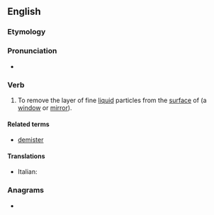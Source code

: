 ==English==

===Etymology===
{{prefix|en|de|mist}}

===Pronunciation===
* {{a|UK}} {{IPA|en|/diːˈmɪst/}}

===Verb===
{{en-verb}}

# {{lb|en|transitive}} To remove the layer of fine [[liquid]] particles from the [[surface]] of (a [[window]] or [[mirror]]).

====Related terms====
* [[demister]]

====Translations====
{{trans-top|remove liquid}}
* Italian: {{t|it|disappannare}}
{{trans-mid}}
{{trans-bottom}}

===Anagrams===
* {{anagrams|en|a=deimst|MiSTed|demits|midest|midset|misted|smited}}
